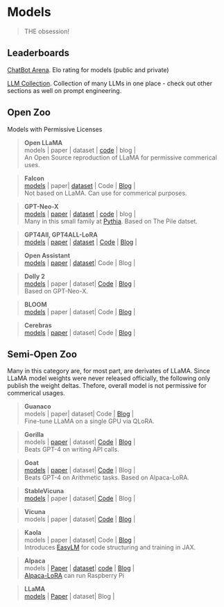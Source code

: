 # Models
> THE obsession!

## Leaderboards
[ChatBot Arena](https://lmsys.org/blog/2023-05-10-leaderboard/). Elo rating for models (public and private)

[LLM Collection](https://lmsys.org/blog/2023-05-10-leaderboard/). Collection of many LLMs in one place -  check out other sections as well on prompt engineering.

## Open Zoo
Models with Permissive Licenses

> **Open LLaMA  ** \
models | paper | dataset  | [code](https://github.com/openlm-research/open_llama) | blog |\
An Open Source reproduction of LLaMA for permissive commerical uses.

> **Falcon  ** \
[models](https://huggingface.co/tiiuae/falcon-40b-instruct) | paper| [dataset](https://huggingface.co/datasets/tiiuae/falcon-refinedweb) | Code | [Blog](https://falconllm.tii.ae/) | \
Not based on LLaMA. Can use for commerical purposes.


> **GPT-Neo-X  ** \
[models](https://huggingface.co/docs/transformers/model_doc/gpt_neox) | [paper](https://arxiv.org/abs/2304.01373) | [dataset](https://pile.eleuther.ai/)  | [code](https://github.com/EleutherAI/gpt-neox) | blog |\
Many in this small family at [Pythia](https://github.com/EleutherAI/pythia). Based on The Pile datset.

> **GPT4All, GPT4ALL-LoRA  ** \
[models](https://huggingface.co/nomic-ai) | [paper](https://static.nomic.ai/gpt4all/2023_GPT4All-J_Technical_Report_2.pdf) | [dataset](https://huggingface.co/datasets/nomic-ai/gpt4all-j-prompt-generations) | [Code](https://github.com/nomic-ai/gpt4all) | [Blog](https://gpt4all.io/index.html) | \

> **Open Assistant  ** \
[models](https://huggingface.co/OpenAssistant) | [paper](https://arxiv.org/abs/2304.07327) | [dataset](https://huggingface.co/datasets/OpenAssistant/oasst1)| Code | Blog | \

> **Dolly 2  ** \
[models](https://huggingface.co/databricks/dolly-v2-12b) | paper | dataset| [Code](https://github.com/databrickslabs/dolly#getting-started-with-response-generation) | [Blog](https://www.databricks.com/blog/2023/04/12/dolly-first-open-commercially-viable-instruction-tuned-llm) | \
Based on GPT-Neo-X.

> **BLOOM  ** \
[models](https://huggingface.co/bigscience/bloom) | paper | dataset| Code | [Blog](https://bigscience.huggingface.co/blog/bloom) | \

> **Cerebras  ** \
[models](https://huggingface.co/cerebras/Cerebras-GPT-13B) | [paper](https://arxiv.org/abs/2304.03208) | dataset| Code | [Blog](https://www.cerebras.net/blog/cerebras-gpt-a-family-of-open-compute-efficient-large-language-models/) | \



## Semi-Open Zoo
Many in this category are, for most part, are derivates of LLaMA. Since LLaMA model weights were never released officially, the following only publish the weight deltas. Thefore, overall model is not permissive for commerical usages.



> **Guanaco  ** \
models | paper| dataset| Code | [Blog](https://the-decoder.com/guanaco-is-a-chatgpt-competitor-trained-on-a-single-gpu-in-one-day/) | \
Fine-tune LLaMA on a single GPU via QLoRA.


> **Gorilla  ** \
models | [paper](https://arxiv.org/abs/2305.15334) | dataset| [Code](https://github.com/ShishirPatil/gorilla) | [Blog](https://gorilla.cs.berkeley.edu/) | \
Beats GPT-4 on writing API calls.


> **Goat  ** \
[models]() | [paper](https://arxiv.org/abs/2305.14201) | dataset| [Code](https://github.com/liutiedong/goat) | Blog | \
Beats GPT-4 on Arithmetic tasks. Based on Alpaca-LoRA.


> **StableVicuna  ** \
[models](https://huggingface.co/CarperAI/stable-vicuna-13b-delta) | paper | dataset| [Code](https://github.com/Stability-AI/StableLM) | Blog | \


> **Vicuna  ** \
models | paper | dataset| [Code](https://github.com/lm-sys/FastChat) | [Blog](https://lmsys.org/blog/2023-03-30-vicuna/) | \

> **Kaola  ** \
models | paper | dataset| Code | [Blog](https://bair.berkeley.edu/blog/2023/04/03/koala/) | \
Introduces [EasyLM](https://github.com/young-geng/EasyLM) for code structuring and training in JAX.


> **Alpaca  ** \
models | [Paper](https://arxiv.org/abs/2302.13971v1) | [dataset](https://github.com/tatsu-lab/stanford_alpaca#data-release)| [code](https://github.com/tatsu-lab/stanford_alpaca) | [Blog](https://crfm.stanford.edu/2023/03/13/alpaca.html) | \
[Alpaca-LoRA](https://github.com/tloen/alpaca-lora) can run Raspberry Pi


> **LLaMA  ** \
[models](https://huggingface.co/docs/transformers/main/en/model_doc/llama) | [Paper](https://arxiv.org/abs/2302.13971v1) | dataset| Blog | \